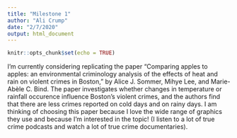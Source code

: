 ```yaml
---
title: "Milestone 1"
author: "Ali Crump"
date: "2/7/2020"
output: html_document
---
```


```r
knitr::opts_chunk$set(echo = TRUE)
```

I'm currently considering replicating the paper "Comparing apples to apples: an environmental criminology analysis of the effects of heat and rain on violent crimes in Boston," by Alice J. Sommer, Mihye Lee, and Marie-Abèle C. Bind. The paper investigates whether changes in temperature or rainfall occurence influence Boston's violent crimes, and the authors find that there are less crimes reported on cold days and on rainy days. I am thinking of choosing this paper because I love the wide range of graphics they use and because I'm interested in the topic! (I listen to a lot of true crime podcasts and watch a lot of true crime documentaries).